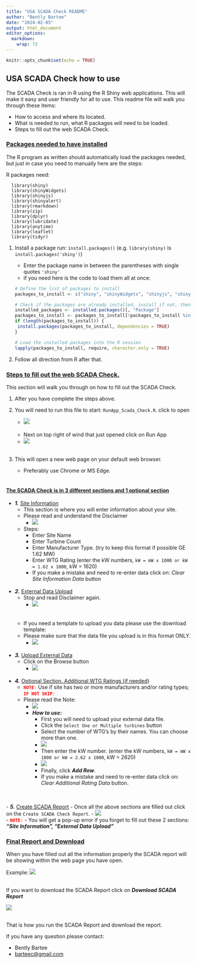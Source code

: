 ```yaml
---
title: "USA SCADA Check README"
author: "Bently Bartee"
date: "2024-02-05"
output: html_document
editor_options: 
  markdown: 
    wrap: 72
---
```


```r
knitr::opts_chunk$set(echo = TRUE)
```

## USA SCADA Check how to use

The SCADA Check is ran in R using the R Shiny web applications. This
will make it easy and user friendly for all to use. This readme file
will walk you through these items:

-   How to access and where its located.
-   What is needed to run, what R packages will need to be loaded.
-   Steps to fill out the web SCADA Check.

### <u>Packages needed to have installed</u>

The R program as written should automatically load the packages needed,
but just in case you need to manually here are the steps:

R packages need:

```         
  library(shiny)
  library(shinyWidgets)
  library(shinyjs)
  library(shinyalert)
  library(rmarkdown)
  library(zip)
  library(dplyr)
  library(lubridate)
  library(anytime)
  library(leaflet)
  library(tidyr)
```

1.  Install a package run: `install.packages()` (e.g. `library(shiny)`
    is `install.packages('shiny')`)

    -   Enter the package name in between the parentheses with single
        quotes `'shiny'`
    -   if you need here is the code to load them all at once:

    ```r
    # Define the list of packages to install
    packages_to_install <- c("shiny", "shinyWidgets", "shinyjs", "shinyalert", "rmarkdown", "zip", "dplyr", "lubridate", "anytime", "leaflet", "tidyr")

    # Check if the packages are already installed, install if not, then load them
    installed_packages <- installed.packages()[, "Package"]
    packages_to_install <- packages_to_install[!packages_to_install %in% installed_packages]
    if (length(packages_to_install)) {
     install.packages(packages_to_install, dependencies = TRUE)
    }

    # Load the installed packages into the R session
    lapply(packages_to_install, require, character.only = TRUE)
    ```

2.  Follow all direction from R after that.

### <u>Steps to fill out the web SCADA Check.</u>

This section will walk you through on how to fill out the SCADA Check.

1.  After you have complete the steps above.

2.  You will need to run this file to start: `RunApp_Scada_Check.R`.
    click to open

    -   ![](./run.PNG) <br><br>
    -   Next on top right of wind that just opened click on Run App
    -   ![](./runapp.PNG) <br><br>

3.  This will open a new web page on your default web browser.

    -   Preferably use Chrome or MS Edge. <br><br>

#### <u>The SCADA Check is in 3 different sections and 1 optional section</u>

-   ***1.*** <u>Site Information</u>
    -   This section is where you will enter information about your
        site.
    -   Please read and understand the Disclaimer
        -   ![](./sitediscalim.PNG)
    -   Steps:
        -   Enter Site Name
        -   Enter Turbine Count
        -   Enter Manufacturer Type. (try to keep this format if
            possible GE 1.62 MW)
        -   Enter WTG Rating (enter the kW numbers,
            `kW = mW x 1000 or kW = 1.62 x 1000`, kW = 1620)
        -   If you make a mistake and need to re-enter data click on:
            *Clear Site Information Data* button <br><br>
-   ***2.*** <u>External Data Upload</u>
    -   Stop and read Disclaimer again.
        -   ![](./DataDisclaim.PNG) <br><br>\
    -   If you need a template to upload you data please use the
        download template:
    -   Please make sure that the data file you upload is in this format
        ONLY.
        -   ![](./download.PNG) <br><br>
-   ***3.*** <u>Upload External Data</u>
    -   Click on the Browse button
        -   ![](./upload.PNG) <br><br>
-   ***4.*** <u>Optional Section. Additional WTG Ratings (if needed)</u>
    -   <code style="color : red">**NOTE**:</code> Use if site has two
        or more manufacturers and/or rating types;
        <code style="color : red">**IF NOT SKIP**:</code>
    -   Please read the Note:
        -   ![](./addwtgs.PNG)
        -   ***How to use:***
            -   First you will need to upload your external data file.
            -   Click the `Select One or Multiple turbines` button
            -   Select the number of WTG's by their names. You can
                choose more than one.
            -   ![](./select%20wtg.PNG)
            -   Then enter the kW number. (enter the kW numbers,
                `kW = mW x 1000 or kW = 2.62 x 1000`, kW = 2620)
            -   ![](./add%20wtg%20kw.PNG)
            -   Finally, click ***Add Row***.
            -   If you make a mistake and need to re-enter data click
                on: *Clear Additional Rating Data* button.

<br><br> - ***5.*** <u>Create SCADA Report</u> - Once all the above
sections are filled out click on the `Create SCADA Check Report`. -
![](./create.PNG) <br> - <code style="color : red">**NOTE**:</code> -
You will get a pop-up error if you forget to fill out these 2 sections:
***"Site Information", "External Data Upload"***

### <u>Final Report and Download</u>

When you have filled out all the information properly the SCADA report
will be showing within the web page you have open.

Example: ![](./report.PNG) <br><br>

If you want to download the SCADA Report click on ***Download SCADA
Report***

![](./downL.PNG) <br><br>

That is how you run the SCADA Report and download the report.

If you have any question please contact:

-   Bently Bartee
-   [barteec\@gmail.com](mailto:barteec@gmail.com){.email}
